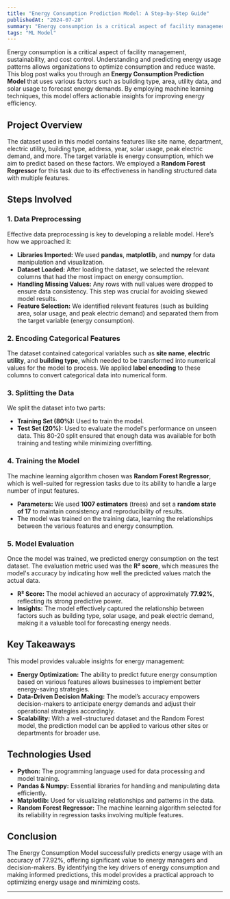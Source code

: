 ```yaml
---
title: "Energy Consumption Prediction Model: A Step-by-Step Guide"
publishedAt: "2024-07-28"
summary: "Energy consumption is a critical aspect of facility management, sustainability, a..."
tags: "ML Model"
---
```


Energy consumption is a critical aspect of facility management, sustainability, and cost control. Understanding and predicting energy usage patterns allows organizations to optimize consumption and reduce waste. This blog post walks you through an **Energy Consumption Prediction Model** that uses various factors such as building type, area, utility data, and solar usage to forecast energy demands. By employing machine learning techniques, this model offers actionable insights for improving energy efficiency.

## Project Overview
The dataset used in this model contains features like site name, department, electric utility, building type, address, year, solar usage, peak electric demand, and more. The target variable is energy consumption, which we aim to predict based on these factors. We employed a **Random Forest Regressor** for this task due to its effectiveness in handling structured data with multiple features.

## Steps Involved

### 1. Data Preprocessing
Effective data preprocessing is key to developing a reliable model. Here’s how we approached it:
- **Libraries Imported:** We used **pandas**, **matplotlib**, and **numpy** for data manipulation and visualization.
- **Dataset Loaded:** After loading the dataset, we selected the relevant columns that had the most impact on energy consumption.
- **Handling Missing Values:** Any rows with null values were dropped to ensure data consistency. This step was crucial for avoiding skewed model results.
- **Feature Selection:** We identified relevant features (such as building area, solar usage, and peak electric demand) and separated them from the target variable (energy consumption).

### 2. Encoding Categorical Features
The dataset contained categorical variables such as **site name**, **electric utility**, and **building type**, which needed to be transformed into numerical values for the model to process. We applied **label encoding** to these columns to convert categorical data into numerical form.

### 3. Splitting the Data
We split the dataset into two parts:
- **Training Set (80%):** Used to train the model.
- **Test Set (20%):** Used to evaluate the model's performance on unseen data.
This 80-20 split ensured that enough data was available for both training and testing while minimizing overfitting.

### 4. Training the Model
The machine learning algorithm chosen was **Random Forest Regressor**, which is well-suited for regression tasks due to its ability to handle a large number of input features.
- **Parameters:** We used **1007 estimators** (trees) and set a **random state of 17** to maintain consistency and reproducibility of results.
- The model was trained on the training data, learning the relationships between the various features and energy consumption.

### 5. Model Evaluation
Once the model was trained, we predicted energy consumption on the test dataset. The evaluation metric used was the **R² score**, which measures the model's accuracy by indicating how well the predicted values match the actual data.
- **R² Score:** The model achieved an accuracy of approximately **77.92%**, reflecting its strong predictive power.
- **Insights:** The model effectively captured the relationship between factors such as building type, solar usage, and peak electric demand, making it a valuable tool for forecasting energy needs.

## Key Takeaways
This model provides valuable insights for energy management:
- **Energy Optimization:** The ability to predict future energy consumption based on various features allows businesses to implement better energy-saving strategies.
- **Data-Driven Decision Making:** The model’s accuracy empowers decision-makers to anticipate energy demands and adjust their operational strategies accordingly.
- **Scalability:** With a well-structured dataset and the Random Forest model, the prediction model can be applied to various other sites or departments for broader use.

## Technologies Used
- **Python:** The programming language used for data processing and model training.
- **Pandas & Numpy:** Essential libraries for handling and manipulating data efficiently.
- **Matplotlib:** Used for visualizing relationships and patterns in the data.
- **Random Forest Regressor:** The machine learning algorithm selected for its reliability in regression tasks involving multiple features.

## Conclusion
The Energy Consumption Model successfully predicts energy usage with an accuracy of 77.92%, offering significant value to energy managers and decision-makers. By identifying the key drivers of energy consumption and making informed predictions, this model provides a practical approach to optimizing energy usage and minimizing costs.




---
